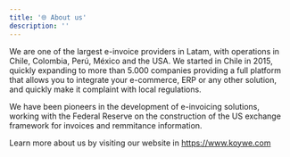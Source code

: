 ```yaml
---
title: '🌐 About us'
description: ''
---
```


We are one of the largest e-invoice providers in Latam, with operations in Chile, Colombia, Perú, México and the USA.
We started in Chile in 2015, quickly expanding to more than 5.000 companies providing a full platform that allows you to
integrate your e-commerce, ERP or any other solution, and quickly make it complaint with local regulations.

We have been pioneers in the development of e-invoicing solutions, working with the Federal Reserve on the construction
of the US exchange framework for invoices and remmitance information.

Learn more about us by visiting our website in https://www.koywe.com